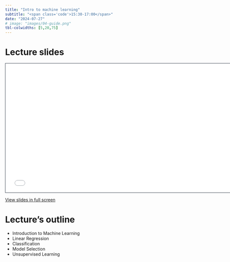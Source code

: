 ```yaml
---
title: "Intro to machine learning"
subtitle: "<span class='code'>15:30-17:00</span>"
date: "2024-07-27"
# image: "images/04-guide.png"
tbl-colwidths: [5,20,75]
---
```



# Lecture slides 

```{=html}
<iframe class="slide-deck" src="../lectures_slides/00_Pres_placeholder.pdf" height="420" width="747" style="border: 1px solid #2e3846;"></iframe>
```

<a href='../lectures_slides/00_Pres_placeholder.pdf' target="_blank">View slides in full screen</a>


# Lecture's outline

- Introduction to Machine Learning
- Linear Regression
- Classification
- Model Selection 
- Unsupervised Learning
